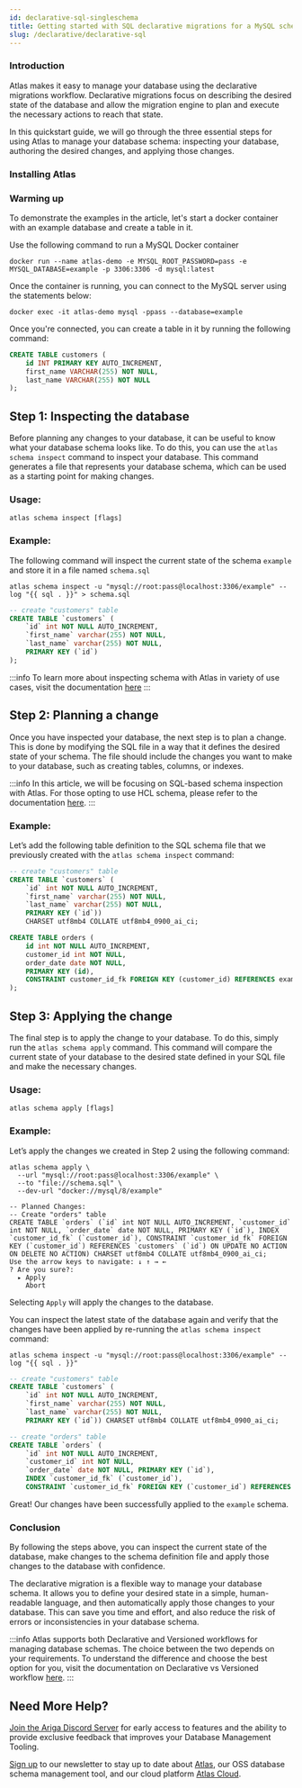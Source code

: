 ```yaml
---
id: declarative-sql-singleschema
title: Getting started with SQL declarative migrations for a MySQL schema
slug: /declarative/declarative-sql
---
```



### Introduction

Atlas makes it easy to manage your database using the declarative migrations workflow. Declarative migrations focus on describing the desired state of the database and allow the migration engine to plan and execute the necessary actions to reach that state.

In this quickstart guide, we will go through the three essential steps for using Atlas to manage your database schema: inspecting your database, authoring the desired changes, and applying those changes.

### Installing Atlas

<InstallationInstructions />

### Warming up
To demonstrate the examples in the article, let's start a docker container with an example database and create a table in it.

Use the following command to run a MySQL Docker container

```console
docker run --name atlas-demo -e MYSQL_ROOT_PASSWORD=pass -e MYSQL_DATABASE=example -p 3306:3306 -d mysql:latest
```

Once the container is running, you can connect to the MySQL server using the statements below:

```console
docker exec -it atlas-demo mysql -ppass --database=example
```

Once you're connected, you can create a table in it by running the following command:

```sql
CREATE TABLE customers (
    id INT PRIMARY KEY AUTO_INCREMENT,
    first_name VARCHAR(255) NOT NULL,
    last_name VARCHAR(255) NOT NULL
);
```

## Step 1: Inspecting the database

Before planning any changes to your database, it can be useful to know what your database schema looks like. To do this, you can use the `atlas schema inspect` command to inspect your database. This command generates a file that represents your database schema, which can be used as a starting point for making changes.

### Usage:

```
atlas schema inspect [flags]
```

### Example:

The following command will inspect the current state of the schema `example` and store it in a file named `schema.sql`

```console
atlas schema inspect -u "mysql://root:pass@localhost:3306/example" --log "{{ sql . }}" > schema.sql
```

```sql title="schema.sql"
-- create "customers" table
CREATE TABLE `customers` (
    `id` int NOT NULL AUTO_INCREMENT, 
    `first_name` varchar(255) NOT NULL, 
    `last_name` varchar(255) NOT NULL, 
    PRIMARY KEY (`id`)
);
```
:::info
To learn more about inspecting schema with Atlas in variety of use cases, visit the documentation [here](https://atlasgo.io/declarative/inspect)
:::

## Step 2: Planning a change

Once you have inspected your database, the next step is to plan a change. This is done by modifying the SQL file in a way that it defines the desired state of your schema. The file should include the changes you want to make to your database, such as creating tables, columns, or indexes.

:::info
In this article, we will be focusing on SQL-based schema inspection with Atlas. For those opting to use HCL schema, please refer to the documentation [here](https://atlasgo.io/declarative/declarative-hcl).
:::

### Example:

Let’s add the following table definition to the SQL schema file that we previously created with the `atlas schema inspect` command:

```sql title="schema.sql" {9-16}
-- create "customers" table
CREATE TABLE `customers` (
    `id` int NOT NULL AUTO_INCREMENT, 
    `first_name` varchar(255) NOT NULL, 
    `last_name` varchar(255) NOT NULL, 
    PRIMARY KEY (`id`)) 
    CHARSET utf8mb4 COLLATE utf8mb4_0900_ai_ci;

CREATE TABLE orders (
    id int NOT NULL AUTO_INCREMENT, 
    customer_id int NOT NULL, 
    order_date date NOT NULL, 
    PRIMARY KEY (id), 
    CONSTRAINT customer_id_fk FOREIGN KEY (customer_id) REFERENCES example.customers (id)
);
```

## Step 3: Applying the change

The final step is to apply the change to your database. To do this, simply run the `atlas schema apply` command. This command will compare the current state of your database to the desired state defined in your SQL file and make the necessary changes.

### Usage:

```console
atlas schema apply [flags]
```

### Example:

Let’s apply the changes we created in Step 2 using the following command:

```console
atlas schema apply \
  --url "mysql://root:pass@localhost:3306/example" \
  --to "file://schema.sql" \
  --dev-url "docker://mysql/8/example"
```

```console
-- Planned Changes:
-- Create "orders" table
CREATE TABLE `orders` (`id` int NOT NULL AUTO_INCREMENT, `customer_id` int NOT NULL, `order_date` date NOT NULL, PRIMARY KEY (`id`), INDEX `customer_id_fk` (`customer_id`), CONSTRAINT `customer_id_fk` FOREIGN KEY (`customer_id`) REFERENCES `customers` (`id`) ON UPDATE NO ACTION ON DELETE NO ACTION) CHARSET utf8mb4 COLLATE utf8mb4_0900_ai_ci;
Use the arrow keys to navigate: ↓ ↑ → ← 
? Are you sure?: 
  ▸ Apply
    Abort
```

Selecting `Apply` will apply the changes to the database.

You can inspect the latest state of the database again and verify that the changes have been applied by re-running the `atlas schema inspect` command:

```console
atlas schema inspect -u "mysql://root:pass@localhost:3306/example" --log "{{ sql . }}"
```

```sql
-- create "customers" table
CREATE TABLE `customers` (
    `id` int NOT NULL AUTO_INCREMENT, 
    `first_name` varchar(255) NOT NULL, 
    `last_name` varchar(255) NOT NULL, 
    PRIMARY KEY (`id`)) CHARSET utf8mb4 COLLATE utf8mb4_0900_ai_ci;

-- create "orders" table
CREATE TABLE `orders` (
    `id` int NOT NULL AUTO_INCREMENT, 
    `customer_id` int NOT NULL, 
    `order_date` date NOT NULL, PRIMARY KEY (`id`), 
    INDEX `customer_id_fk` (`customer_id`), 
    CONSTRAINT `customer_id_fk` FOREIGN KEY (`customer_id`) REFERENCES `customers` (`id`) ON UPDATE NO ACTION ON DELETE NO ACTION) CHARSET utf8mb4 COLLATE utf8mb4_0900_ai_ci;
```
Great! Our changes have been successfully applied to the `example` schema.

### Conclusion

By following the steps above, you can inspect the current state of the database, make changes to the schema definition file and apply those changes to the database with confidence.

The declarative migration is a flexible way to manage your database schema. It allows you to define your desired state in a simple, human-readable language, and then automatically apply those changes to your database. This can save you time and effort, and also reduce the risk of errors or inconsistencies in your database schema.

:::info
Atlas supports both Declarative and Versioned workflows for managing database schemas. The choice between the two depends on your requirements. To understand the difference and choose the best option for you, visit the documentation on Declarative vs Versioned workflow [here](https://atlasgo.io/concepts/declarative-vs-versioned).
:::

## Need More Help?​

[Join the Ariga Discord Server](https://discord.com/invite/zZ6sWVg6NT) for early access to features and the ability to provide exclusive feedback that improves your Database Management Tooling. 

[Sign up](https://atlasnewsletter.substack.com/) to our newsletter to stay up to date about [Atlas](https://atlasgo.io), our OSS database schema management tool, and our cloud platform [Atlas Cloud](https://atlasgo.cloud).